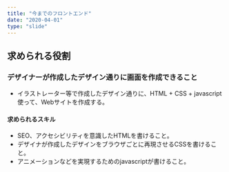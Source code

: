 ```yaml
---
title: "今までのフロントエンド"
date: "2020-04-01"
type: "slide"
---
```



## 求められる役割

### デザイナーが作成したデザイン通りに画面を作成できること

- イラストレーター等で作成したデザイン通りに、HTML + CSS + javascript使って、Webサイトを作成する。

#### 求められるスキル

- SEO、アクセシビリティを意識したHTMLを書けること。
- デザイナが作成したデザインをブラウザごとに再現させるCSSを書けること。
- アニメーションなどを実現するためのjavascriptが書けること。

<Butasan name="意気込む新人のぶたさん" text="HTMLとCSSとjavascriptができればいいんだね。これならなんとかいけそう。"/>
